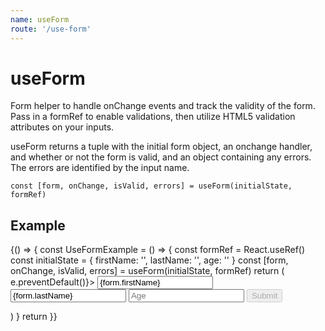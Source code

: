 ```yaml
---
name: useForm
route: '/use-form'
---
```



# useForm

Form helper to handle onChange events and track the validity of the form. Pass in a formRef to enable validations, then utilize HTML5 validation attributes on your inputs.

useForm returns a tuple with the initial form object, an onchange handler, and whether or not the form is valid, and an object containing any errors. The errors are identified by the input name.

```
const [form, onChange, isValid, errors] = useForm(initialState, formRef)
```

## Example

<Playground>
  {() => {
    const UseFormExample = () => {
      const formRef = React.useRef()
      const initialState = { firstName: '', lastName: '', age: '' }
      const [form, onChange, isValid, errors] = useForm(initialState, formRef)
      return (
        <form ref={formRef} onSubmit={e => e.preventDefault()}>
          <UiFormField label="First Name" horizontal>
            <Input
              type="text"
              placeholder="First Name"
              name="firstName"
              onChange={onChange}
              value={form.firstName}
              minLength={5}
            />
            <UiFormError message={errors.firstName} />
          </UiFormField>
          <UiFormField label="Last Name" horizontal>
            <Input
              type="text"
              placeholder="Last Name"
              name="lastName"
              onChange={onChange}
              value={form.lastName}
              minLength={5}
            />
            <UiFormError message={errors.lastName} />
          </UiFormField>
          <UiFormField label="Age" horizontal>
            <Input
              type="number"
              placeholder="Age"
              name="age"
              onChange={onChange}
              value={form.age}
              max={10}
            />
            <UiFormError message={errors.age} />
          </UiFormField>
          <Button color="link" type="submit" disabled={!isValid}>
            Submit
          </Button>
        </form>
      )
    }
    return <UseFormExample />
  }}
</Playground>
